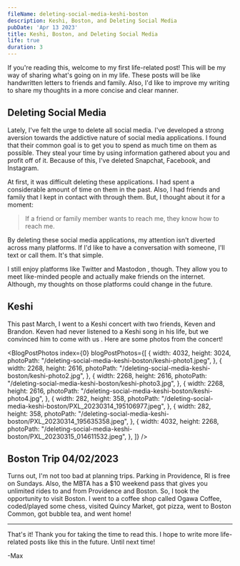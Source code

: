 ```yaml
---
fileName: deleting-social-media-keshi-boston
description: Keshi, Boston, and Deleting Social Media
pubDate: 'Apr 13 2023'
title: Keshi, Boston, and Deleting Social Media
life: true
duration: 3
---
```




If you're reading this, welcome to my first life-related post! This will be my way of sharing what's going on in my life. These posts will be like handwritten letters to friends and family. Also, I'd like to improve my writing to share my thoughts in a more concise and clear manner.

## Deleting Social Media

Lately, I've felt the urge to delete all social media. I've developed a strong aversion towards the addictive nature of social media applications. I found that their common goal is to get you to spend as much time on them as possible. They steal your time by using information gathered about you and profit off of it. Because of this, I've deleted Snapchat, Facebook, and Instagram.

At first, it was difficult deleting these applications. I had spent a considerable amount of time on them in the past. Also, I had friends and family that I kept in contact with through them. But, I thought about it for a moment:

> If a friend or family member wants to reach me, they know how to reach me.

By deleting these social media applications, my attention isn't diverted across many platforms. If I'd like to have a conversation with someone, I'll text or call them. It's that simple.

I still enjoy platforms like Twitter <span class="i-carbon-logo-twitter"></span> and Mastodon <span class="i-carbon-logo-mastodon"></span>, though. They allow you to meet like-minded people and actually make friends on the internet. Although, my thoughts on those platforms could change in the future.

## Keshi

This past March, I went to a Keshi concert with two friends, Keven and Brandon. Keven had never listened to a Keshi song in his life, but we convinced him to come with us <span class="i-twemoji-face-with-tears-of-joy"></span>. Here are some photos from the concert!

<BlogPostPhotos 
  index={0}
  blogPostPhotos={[
    {
        width: 4032,
        height: 3024,
        photoPath: "/deleting-social-media-keshi-boston/keshi-photo1.jpeg", 
    },
    {
        width: 2268,
        height: 2616,
        photoPath: "/deleting-social-media-keshi-boston/keshi-photo2.jpg", 
    },
    {
        width: 2268,
        height: 2616,
        photoPath: "/deleting-social-media-keshi-boston/keshi-photo3.jpg", 
    },
    {
        width: 2268,
        height: 2616,
        photoPath: "/deleting-social-media-keshi-boston/keshi-photo4.jpg", 
    },
    {
        width: 282,
        height: 358,
        photoPath: "/deleting-social-media-keshi-boston/PXL_20230314_195106977.jpeg", 
    },
    {
        width: 282,
        height: 358,
        photoPath: "/deleting-social-media-keshi-boston/PXL_20230314_195635358.jpeg", 
    },
    {
        width: 4032,
        height: 2268,
        photoPath: "/deleting-social-media-keshi-boston/PXL_20230315_014611532.jpeg", 
    },
  ]}
/>


## Boston Trip 04/02/2023

Turns out, I'm not too bad at planning trips. Parking in Providence, RI is free on Sundays. Also, the MBTA has a $10 weekend pass that gives you unlimited rides to and from Providence and Boston. So, I took the opportunity to visit Boston. I went to a coffee shop called Ogawa Coffee, coded/played some chess, visited Quincy Market, got pizza, went to Boston Common, got bubble tea, and went home!

---

That's it! Thank you for taking the time to read this. I hope to write more life-related posts like this in the future. Until next time!

-Max
